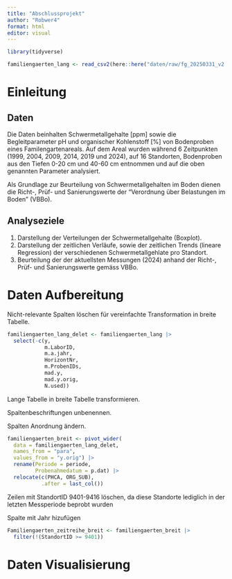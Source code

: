 ```yaml
---
title: "Abschlussprojekt"
author: "Robwer4"
format: html
editor: visual
---
```


```r
library(tidyverse)
```

```r
familiengaerten_lang <- read_csv2(here::here("daten/raw/fg_20250331_v2.csv"))
```

# Einleitung

## Daten

Die Daten beinhalten Schwermetallgehalte \[ppm\] sowie die Begleitparameter pH und organischer Kohlenstoff \[%\] von Bodenproben eines Familengartenareals. Auf dem Areal wurden während 6 Zeitpunkten (1999, 2004, 2009, 2014, 2019 und 2024), auf 16 Standorten, Bodenproben aus den Tiefen 0-20 cm und 40-60 cm entnommen und auf die oben genannten Parameter analysiert.

Als Grundlage zur Beurteilung von Schwermetallgehalten im Boden dienen die Richt-, Prüf- und Sanierungswerte der "Verordnung über Belastungen im Boden" (VBBo).

## Analyseziele

1.  Darstellung der Verteilungen der Schwermetallgehalte (Boxplot).
2.  Darstellung der zeitlichen Verläufe, sowie der zeitlichen Trends (lineare Regression) der verschiedenen Schwermetallgehlate pro Standort.
3.  Beurteilung der der aktuellsten Messungen (2024) anhand der Richt-, Prüf- und Sanierungswerte gemäss VBBo.

# Daten Aufbereitung

Nicht-relevante Spalten löschen für vereinfachte Transformation in breite Tabelle.

```r
familiengaerten_lang_delet <- familiengaerten_lang |> 
  select(-c(y,
            m.LaborID,
            m.a.jahr,
            HorizontNr,
            m.ProbenIDs, 
            mad.y,
            mad.y.orig,
            N.used))
```

Lange Tabelle in breite Tabelle transformieren.

Spaltenbeschriftungen unbenennen.

Spalten Anordnung ändern.

```r
familiengaerten_breit <- pivot_wider(
  data = familiengaerten_lang_delet,
  names_from = "para",
  values_from = "y.orig") |> 
  rename(Periode = periode,
         Probenahmedatum = p.dat) |> 
  relocate(c(PHCA, ORG_SUB),
           .after = last_col())
```

Zeilen mit StandortID 9401-9416 löschen, da diese Standorte lediglich in der letzten Messperiode beprobt wurden

Spalte mit Jahr hizufügen

```r
Familiengaerten_zeitreihe_breit <- familiengaerten_breit |> 
  filter(!(StandortID >= 9401))
```

# Daten Visualisierung

# 
